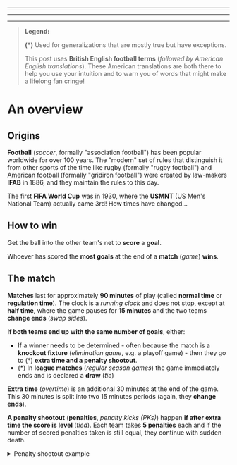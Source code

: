 
<History />

---

---

---

> **Legend:**
>
> **(\*)** Used for generalizations that are mostly true but have exceptions.
>
> This post uses **British English football terms** (_followed by American English translations_). These American translations are both there to help you use your intuition and to warn you of words that might make a lifelong fan cringe!

# An overview

## Origins

**Football** (_soccer_, formally "association football") has been popular worldwide for over 100 years. The "modern" set of rules that distinguish it from other sports of the time like rugby (formally "rugby football") and American football (formally "gridiron football") were created by law-makers **IFAB** in 1886, and they maintain the rules to this day.

The first **FIFA World Cup** was in 1930, where the **USMNT** (US Men's National Team) actually came 3rd! How times have changed...

## How to win

Get the ball into the other team's net to **score** a **goal**.

Whoever has scored the **most goals** at the end of a **match** (_game_) **wins**.

## The match

**Matches** last for approximately **90 minutes** of play (called **normal time** or **regulation time**). The clock is a _running clock_ and does not stop, except at **half time**, where the game pauses for **15 minutes** and the two teams **change ends** (_swap sides_).

**If both teams end up with the same number of goals**, either:

- If a winner needs to be determined - often because the match is a **knockout fixture** (_elimination game_, e.g. a playoff game) - then they go to (\*) **extra time and a penalty shootout**.
- (\*) In **league matches** (_regular season games_) the game immediately ends and is declared a **draw** (_tie_)

**Extra time** (_overtime_) is an additional 30 minutes at the end of the game. This 30 minutes is split into two 15 minutes periods (again, they **change ends**).

**A penalty shootout** (**penalties**, _penalty kicks (PKs)_) happen **if after extra time the score is level** (_tied_). Each team takes **5 penalties** each and if the number of scored penalties taken is still equal, they continue with sudden death.

<details>
  <summary>Penalty shootout example</summary>

{" "}

<iframe
  width="400"
  height="200"
  src="https://www.youtube.com/embed/t_dCOkETvu0"
  title="YouTube video player"
  frameBorder="0"
  allow="accelerometer; autoplay; clipboard-write; encrypted-media; gyroscope; picture-in-picture"
  allowFullScreen
/>

{" "}

<hr />

{" "}

<p>
  Note: when a team has an unassailable lead in a penalty shootout, they are
  declared the winner and no more penalties are taken - e.g. after 3 penalties
  each, if one team leads 3-0 then they win, as the other team only have 2
  penalties left.
</p>

</details>

**Injury time** (also called **added time**, **stoppage time**) is time added to the end of **each half** to **compensate for lost time**. All you need to know is it's **at the discretion of the referee**, the number represents **a minimum time in minutes**. [More detail here.](https://www.football-stadiums.co.uk/articles/injury-time/)

## The teams

Each team has **11 players**.

One player, the **goalkeeper** (_goaltender_) is the only player who is allowed to use their arms or hands to touch the ball. They are also only allowed to do this within their own **penalty area** (_the 18_, an area near the goal that the goalkeeper is expected to protect). They wear a different coloured **shirt** (_jersey_) to their teammates.

---

## Each match is **a story within a story within a story**

Approximately 100 million Americans saw at least 20 minutes of the FIFA World Cup in 2010; an indication of a broad, and rising, support of their national team.

In 2018 the **USMNT** - astonishingly - [failed to qualify for the World Cup](https://sports.yahoo.com/u-s-loses-trinidad-fails-qualify-2018-world-cup-015400543.html).

**The first story** is how they managed to lose a game to Trinidad and Tobago - an island country with just 1 person for every 242 in the United States - and one whose national sport is cricket, not football.

**The second story** is the table - and how other matches had led to them not being ranked highly enough to qualify for the World Cup.

And **the last story** is the one almost every American knows; how the US men's team sucks and simultaneously the US women's team has been the most successful over the same period.

---

**The more context you have** about the game you are watching, **the more you will understand and enjoy** the drama that is unfolding!

---

# The fabric of a football club

Historically, **football clubs** (_football teams_) were born with a small group of (often working class) people who wanted to start a team. Grassroots football has a lot of parallels with grassroots basketball in the US.

For example, **Manchester United** were originally founded by the Carriage and Wagon department of the Lancashire and Yorkshire Railway in 1878.

In 1886, 16 munitions workers named their team after their workshop - as such **Arsenal** were born.

**Barcelona** were founded by a Swiss man who posted an advertisement for players in a newspaper in 1899.

**Chelsea** were born in 1905 at a pub called "The Rising Sun".

The overwhelming majority of clubs - being so old - were born from very humble ambitions. Even the most famous ones!

If you choose to become a fan of a team it's worth learning about the club's rich histories!

---

Football clubs - even the biggest ones - often have strong ties to their local communities and fans.

Football clubs **gain fans** when they frequently play entertaining games, have good/popular players, win games, act in the benefit of the fans (especially **matchday** (_game day_) fans), and when they look like they are set to have a great future.

They **lose fans** when they frequently play less entertaining games, or lose so many games they get **relegated** (when the weakest teams from a higher league being replaced by the strongest teams from a lower league).

**However**, many fans are **lifelong fans** - fans that follow their team even if their team plays badly. It is extremely unusual for these people to stop supporting their team. When it does happen it is usually because those who run the club betray the history of it, or those who support it.

A large proportion of fans are loyal lifelong fans and they treat their club much like a partner - with near-unconditional loyalty to one. Teams with a larger and louder fanbase tend to also do better on the **pitch** (_field_).

<details>
  <summary>Some extraordinary fans</summary>

  <p>A very dedicated fan:
  <br /><iframe width="400" height="200" src="https://www.youtube.com/embed/WzjjmQ_B-zM" title="YouTube video player" frameBorder="0" allow="accelerometer; autoplay; clipboard-write; encrypted-media; gyroscope; picture-in-picture" allowFullScreen /></p>
  
  <p>What happens when those who run the club betray the fans:
  <br /><iframe width="400" height="200" src="https://www.youtube.com/embed/Anu0yyrhQzs" title="YouTube video player" frameBorder="0" allow="accelerometer; autoplay; clipboard-write; encrypted-media; gyroscope; picture-in-picture" allowFullScreen /></p>
</details>

These fans are why attending a match is so great - the atmosphere is more of the attraction than the spectacle itself.

# Meritocracy

William Browning aptly captured America's attitude to competition when asked "Is competition a good thing?" on debate.org.

> Competition, especially in a free market economy, is a good thing for Americans.

Why he felt the need to answer in the context of America when the question had nothing to do with America - well, I'm not sure - but he does point out that **the United States does highly value competition** within free-market capitalism.

However, **the American sports franchise model** (where owners can simply purchase a place within a league) **harms competition as it guarantees the owners a profit** regardless of sporting performance.

This is very different in football (_soccer_) as **the structure of football is a free-market meritocracy.**

## How does this structure promote strong competition?

- **No player draft system** - No incentive to lose
- **Promotion and relegation** - Creates huge incentives to win
  - **Imagine if...**
    1. **the bottom 4 teams after the regular MLB season were dropped to the minors**
    2. they were replaced by the top 4 teams from the minors
    3. this would happen after every regular season
    4. everyone with the club - players and coaches - would move with the team
  - To balance this, **top leagues give money to lower leagues to help promoted teams stay competitive**
  - This process makes it possible for small local teams to grow and compete for the biggest trophies and keeps the competition fresh each year.
- European clubs are subject to **FFP** rules (Financial Fair Play)
  - a club **must not be in significant loss** over a period of time, or **they are banned from the most prestigious competitions**
  - this also limits how much money the club's owners can spend on their team, preventing crazy billionaires from spending their life savings on building a monopoly of the world's best players
- A club's revenue is primarily from TV coverage and prize money, which means...
  - **the more a club wins** and appears in big competitions, **the more money they have to buy players**
  - as clubs cannot be in significant loss, underperforming teams are further punished as they can't afford to sign the best players (and overperforming teams can spend their profits to improve their team)

# Matches

The game of football strikes **a balance of teamwork and individual ability**.

With 11 players on your team, you cannot rely just on skill. Teams work together to help their team to score more goals and the other team less goals. Yet - as many games are won and lost by a single goal - there are plenty of opportunities for an individual to "make the difference" through a moment of magic.

> An epic finish to a game with an amazing team goal
>
> <iframe
>   width="400"
>   height="200"
>   src="https://www.youtube.com/embed/6TnKvlQ2h7s"
>   title="YouTube video player"
>   frameBorder="0"
>   allow="accelerometer; autoplay; clipboard-write; encrypted-media; gyroscope; picture-in-picture"
>   allowFullScreen
> />

> An equally amazing "individual goal"
>
> <iframe
>   width="400"
>   height="200"
>   src="https://www.youtube.com/embed/RM_5tJncHww"
>   title="YouTube video player"
>   frameBorder="0"
>   allow="accelerometer; autoplay; clipboard-write; encrypted-media; gyroscope; picture-in-picture"
>   allowFullScreen
> />

There are **4 types of positions**:

- **Goalkeeper** (keeper, goalie, _goaltender_)
- **Defenders** (_Defensemen_) - between 3 and 5 of them
  - This includes **center-backs** and **full-backs**
  - Primary responsibility is to **defend their goal**
- **Midfielders** - (\*) between 3 and 5 of them
  - This includes **central midfielders** and **wingers**
  - Primary responsibility is to **support** the defenders when the team does not have the ball, and to support the attackers when the team does have the ball
- **Attackers** (Forwards) - (\*) between 1 and 3 of them
  - This includes **strikers** (a.k.a. **center-forwards**) and **inside-forwards** (a.k.a **second-strikers**)

![](https://www.datocms-assets.com/29488/1620658834-formation.svg)

You can learn a lot about a team's tactics from how many of each of these types of players are in a team's **formation**. Formations are often named by counting the number of players in these areas.

For example, the above formation with 1 goalkeeper, 4 defenders, 3 midfielders and 3 attackers would be called a `4-3-3` (verbally "a four three three"). This order always goes from defenders to attackers, and always adds up to 10.

> Common formations include:
>
> - `4-3-3`
> - `4-4-2`
> - `4-5-1` (often similar to `4-3-3`)
> - `4-6-0`
> - `5-2-3` ≡ `3-4-3` (!)
> - `5-3-2` ≡ `3-5-2` (!)
> - `5-4-1` ≡ `3-6-1` (!)
>
> (!) The 2 extra wing backs in a back 5 are interchangeably classified as defenders and midfielders, which is why the defenders count drops by 2 as midfielders count increases by 2.
>
> ---
>
> In recent decades, formations have increased the number of midfielders, so **many formation names now have 4 numbers**, splitting the midfielders count into **defensive midfielders** and **attacking midfielders**:
>
> For instance, a `4-5-1` might be described as:
>
> - `4-3-2-1`
> - `4-2-3-1`
> - `4-1-4-1`
>
> Next time you watch a game - see if you can work out which formations each team is using!

### What the referee is doing

The referee is in charge of determining **when a player or team breaks the rules**, as well as **what their punishment will be** and **what should be awarded to the other team**.

A **foul** is declared (\*) when a player wins the ball unfairly, or uses excessive aggression. In these cases:

- A **free-kick** is awarded to the other team...
- ...unless the foul occurred inside the **penalty area** - in this case the free-kick is "upgraded" to a **penalty kick** (often simply abbreviated to **penalty**, _PK_)
- for dangerous or tactical fouls, **yellow cards** and **red cards** may be shown as an **additional punishment**

**A yellow card** (sometimes called **a warning**) is shown (people often say "given" or "received" to mean shown) to a player who (\*) produces a reckless tackle, or for excessive fouling (quantity), or for simulation. **Tactical fouls** (**professional fouls**) - fouls where the aim was primarily to prevent a player from getting past them (typically to stop a big chance of a goal).

A yellow card is not a meaningful punishment - but **if a player is shown 2 yellow cards in a match, they are also shown a red card**.

**A red card** (**a sending off**) is shown to players who (\*) **endanger an opponent** (either intentionally or by gross negligence), or for **violent conduct**, or for intentionally **unfairly denying the other team a clear goalscoring opportunity**.

Players who are "given" a **red card** must leave the pitch and their team continues playing with 1 less player (the team cannot ).

# Objections you may have

Here's a list of the most common objections from would-be American soccer fans that I found in my research:

1. The game is too slow
2. The players _flop_ (dive) all the time
3. There aren't enough goals
4. If we're not number 1, then there must be something wrong with it
5. Often the better team doesn't win
6. It can't be a real sport if a 5' 7" guy weighing 150 lbs (Lionel Messi) is arguably the greatest ever
7. Americans can't stand a _tie_ (draw)
8. The referee makes bad _calls_ (decisions)
9. It's hard to get into it when I don't know the teams or players

## 1. "The game is too slow"

Many new to the sport find that when people watch a match **it can seem like the players are just passing the ball to each other in slow motion**.

It's important to realise that **the size of the pitch is MUCH larger.**

> ![](https://www.datocms-assets.com/29488/1620510111-mixed.svg)
>
> A size comparison of the typical football pitch and a basketball court.

Additionally, **players are active for longer and have less breaks in play to physically recover in.**

| League                   | Duration | excl. breaks | Live play | Single player distance covered | 'Average' Speed |
| :----------------------- | -------: | -----------: | --------: | -----------------------------: | --------------: |
| NFL                      | 192 mins |      60 mins |   11 mins |                      1.2 miles |         0.38mph |
| NBA                      | 131 mins |      48 mins |   48 mins |                      2.8 miles |          1.2mph |
| NHL                      | 140 mins |      60 mins |   60 mins |                      2.9 miles |          1.2mph |
| (English) Premier League | 111 mins |      90 mins |   56 mins |                      7.0 miles |          3.8mph |
| (Italian) Serie A        | 111 mins |      90 mins |   60 mins |                      6.7 miles |          3.6mph |

It's sometimes difficult to fully realise how far these players are running until you've played a match on a full-sized pitch; it is physically exhausting even for elite athletes!

> ### Why do they just pass the ball back and forth?
>
> **It is a tactic.**
>
> - In general, **the team without the ball runs more**, and given the size of the pitch, **tiredness is a major factor at the end of a match**
> - The team may be trying to **physically recover before a sudden attack**
> - It may look like they are passing the ball backwards and sideways, but a common passing pattern is a zig-zag pattern; passing from side to side and gradually moving forward - kinda like space invaders!
>
> **Different teams**, coaches and leagues **have different opinions on the "best" way to play.** Likewise, fans also have their own opinions on how they want their team to play. Not all teams intentionally slow down the game like this.

## 2. "The players _flop_ (dive) all the time"

Another common stereotype of footballers is that they **dive** (_flop_), **fake injuries** and **stay on the floor for ages**.

There's more truth to this than I would like:

- Many a meme video has been shared of players rolling around in apparent agony only to get up a couple seconds later.

- No - obviously rolling over 3 times is completely unnecessary. Or scream like they've been shot.

**A simple way to avoid this is to just not pick a team from a country where they speak Spanish or Portuguese.** Almost all of the worst offenders are players from these countries, as diving is considered part of the game in these leagues.

---

Falling on the floor in isolation is not considered diving. In fact, **about 90-95% of the time the player is doing the right thing by falling on the floor!**

Consider this example, where a player could have fallen to win a penalty kick (which is a very high chance of a goal), but their honesty was not rewarded:

<video controls loop height="220" width="390">
  <source
    src="https://www.datocms-assets.com/29488/1621908065-poveda.mp4"
    type="video/mp4"
  ></source>
</video>

You can see in real time that the incident is hard to spot - but in slow motion the defender clearly kicks the attacker.

> For now, all you need to know is that when Player A tries to kick the ball but instead kicks Player B, it is considered a foul to Player B's team, and as the kick was in the penalty area, a penalty kick is the outcome.

Referees make hundreds of difficult and often subjective decisions every match and **they are expected to err on the side of caution**, but this has the very unfortunate side-effect of dishonest teams being rewarded and honest teams losing out.

Note that **diving is a very ambiguous term** - some use it to refer to any fall on the floor, some to any avoidable fall, and some to a complete fake fall. Typically when die-hard fans call something a **dive** they are calling it a complete fake fall. When casual fans, or non-fans call something a **dive** they normally mean any avoidable fall; but as you have now seen, avoidable falls are not necessarily a thing to complain about (at least, until referees enforce the rules consistently).

By rolling, screaming, faking/exaggerating injuries and begging the referee, they can often convince the referee that a collision deserved a greater punishment, such as a yellow card or a red card. **This is generally not considered acceptable by any fans** (except perhaps by spineless fans of the player's team), but some (usually Spanish-speaking) players will do it to give their team the best possible chance of winning.

**It is against the rules to simulate a fall without cause** (a.k.a. **simulation**). Sadly, this rule is not consistently enforced as it is hard to distinguish total simulations from genuine falls.

---

While diving and falling on the floor do not really make for a good reason to not follow - or enjoy - football, there is no question that it is not pretty.

**Fortunately, new video review rules (introduced in 2018) have made this problem far less likely to affect the outcome of a match.**

## 3. "There aren't enough goals"

True - but that means that each goal your team scores feels special - even when it isn't a pretty goal.

## 4. If we're not number 1, then there must be something wrong with it

When becoming a football fan, you sign up to the emotional roller-coaster.

**When your team wins, you are happy.**

When your team loses, you are sad - **but next time the win will be that much sweeter.**

In that sense, the US Men's National Team's next big win will be very sweet indeed!

## 5. Often the better team doesn't win

That's probably a good thing! Importantly this makes supporting underdogs very rewarding - and basically every team has at least some games during the season when they are the underdog.

A low scoring game gives a chance for even the small underdogs to have a chance even against much stronger teams... which produces iconic scenes like this:

> <iframe
>   width="560"
>   height="315"
>   src="https://www.youtube.com/embed/tdUSfikMrGI"
>   title="YouTube video player"
>   frameBorder="0"
>   allow="accelerometer; autoplay; clipboard-write; encrypted-media; gyroscope; picture-in-picture"
>   allowFullScreen
> />
>
> (context: Hereford United - a club of amateur players - famously beat Newcastle, a top tier professional side)

## 6. It can't be a real sport if a 5' 7" guy weighing 150 lbs (Lionel Messi) is arguably the greatest ever

Football is unusually accessible for players of all dimensions.

- in some positions it is advantageous to be tall (defenders, strikers)

{" "}

<iframe
  width="560"
  height="315"
  src="https://www.youtube.com/embed/M1zGwCvaza4"
  title="YouTube video player"
  frameBorder="0"
  allow="accelerometer; autoplay; clipboard-write; encrypted-media; gyroscope; picture-in-picture"
  allowFullScreen
/>

- in others it is advantageous to be short (wingers, attacking midfielders)

  <iframe
    width="560"
    height="315"
    src="https://www.youtube.com/embed/coXmcbshuJ0"
    title="YouTube video player"
    frameBorder="0"
    allow="accelerometer; autoplay; clipboard-write; encrypted-media; gyroscope; picture-in-picture"
    allowFullScreen
  />

- some are better for bulkier players (strikers)

  <iframe
    width="560"
    height="315"
    src="https://www.youtube.com/embed/jbx-WMsTqLQ"
    title="YouTube video player"
    frameBorder="0"
    allow="accelerometer; autoplay; clipboard-write; encrypted-media; gyroscope; picture-in-picture"
    allowFullScreen
  />

These guidelines aren't set in stone either, as **game intelligence and fitness are seen as more important than explosive athleticism**.

**...and as for Lionel Messi...**

<iframe
  width="560"
  height="315"
  src="https://www.youtube.com/embed/a5Uxg5LlNZQ"
  title="YouTube video player"
  frameBorder="0"
  allow="accelerometer; autoplay; clipboard-write; encrypted-media; gyroscope; picture-in-picture"
  allowFullScreen
/>

## 7. Americans can't stand a _tie_ (draw)

Interestingly, I've never ever heard an international fan complain about this. This really is an American thing!

Many of the games you will watch, such as **cup** (knock-out) **competitions**, cannot end in a draw.

But league games do end in **draws**, and for American fans who are used to other sports, this is a shock to the system.

Long-time fans don't really think of them as "ties". Leagues are seen as a competition over the whole season; and **the actual 90 minute game is just a fragment of that season's story**. But within the league table which determines the champions there are no draws. And given that a league's winner is the team at the top at the end - no playoffs - **a draw can often a bigger story than a win**.

> MLS does decide the winner by a play-off. Clubs from other countries will compete in both the league and other knockout competitions; but these competitions are functionally separate. A team can win a **cup** (knock-out) **competition** and still perform badly in their league, for instance.

### So how can a draw be a bigger story than a win?

The league table scoring system works like this:

- **The team that wins gains 3 points.**

- **The team that loses gets 0 points.**

- **And if there is a draw, both teams get just 1 point.**

For a team to win the league, they must have the most points by the end of the season.

So for teams that are near the top of the league, a draw is often a very bad result. They see this as 2 points lost (compared to their target of 3 points) and therefore draws are very damaging to their total point score at the end of the season.

---

Imagine that you are **a supporter of** (_root for_) an imaginary team called 'Real Murica', and they are trying to win the league.

Real Murica is 1-1 against their long-time rivals 'FC Canucks' and there's only 10 minutes left. If the game ends like this, both teams receive 1 point.

If Murica scores and wins 2-1, they would get **3 points instead of 1**. However, if Canucks score and win 1-2, Murica would get **0 points instead of 1**.

**The bonus for winning** (for both teams) **is twice the punishment of losing**. This means that both teams will often do everything they can to win towards the end of the game (taking gradually bigger and bigger risks); and is why draws are by far the least common outcome of a game.

## 8. The referee makes bad _calls_ (decisions)

They do indeed.

Key points:

- rules have some flexibility in them (rare in American sports rule books)
  - The rules are flexible because the game has been played in hundreds of countries for over a hundred years, in a time before globalisation. Gaps in the original sets of rules were interpreted differently in different parts of the world. Over time, these rules have got closer together but they often still leave wiggle room for legal interpretation, to allow leagues to interpret in their own ways.
- referees frequently make mistakes that affect the outcome
  - Due to the low scoring nature of the game and subjectivity in many decisions, the referee can often indirectly decide the game on his own
  - There is only 1 referee per game, plus two assistants who run alongside the outside of the pitch, mainly looking for breaches of the offside rule
  - There is - finally - a video review mechanism called VAR (video assistant referee) where other referees watch the TV footage looking for key mistakes that often affect the outcome of a game (goals, penalties and red cards)
    - This so far has been very, very, very controversial - it solves problems but creates others
- some rules can be seemingly complex or unintuitive to new fans (famously the offside rule)
  - The important details of these weird rules are covered later in this post

## 9. It's hard to get into it when I don't know the teams or players

I've found that most new fans find a team through a player that resonates with them.

Many players have amazing origin stories and learning about them can be a good way to find a team through them.

## The three main tactical styles

The three main tactical styles you will see are:

- A fluid **attacking** style
  - "fluid" meaning players are **encouraged to swap positions** and to **use their creativity** and skill to score
  - a pure spontaneous attacking style is not common today as coaches demand greater tactical discipline
  - examples include **Real Madrid** in the early 2000s and the **Brazil** team that won the 2002 World Cup, and most local **"kickabouts"** (_pick-up games_)
- A rigid **tactical** style
  - "rigid" meaning the **players must fit the tactics** and must all play their tactical roles for it to work
  - relies on players knowing exactly where others are going to be, and giving players specific responsibilities
  - nowadays a necessity for a successful team
- A fast **counter-attacking** style
  - a counter-attacking team typically is **well disciplined defensively**, avoid risks
  - aim to steal the ball from the other team's mistake and **sprint to the other end and score**
  - for big underdogs it is often their best strategy to win

Teams typically play with some mix of these strategies.

> **Attacking**
>
> <iframe
>   width="400"
>   height="200"
>   src="https://www.youtube.com/embed/7UJp1kOjkg4"
>   title="YouTube video player"
>   frameBorder="0"
>   allow="accelerometer; autoplay; clipboard-write; encrypted-media; gyroscope; picture-in-picture"
>   allowFullScreen
> />
>
> **Tactical**
>
> Here the final pass by Pelé was planned which is how he knows where Carlos Alberto is:<br />
>
> <iframe
>   width="400"
>   height="200"
>   src="https://www.youtube.com/embed/M5HbmeNKino"
>   title="YouTube video player"
>   frameBorder="0"
>   allow="accelerometer; autoplay; clipboard-write; encrypted-media; gyroscope; picture-in-picture"
>   allowFullScreen
> />
>
> **Counter Attacking**
>
> <iframe
>   width="400"
>   height="200"
>   src="https://www.youtube.com/embed/pEvePJdQVz8"
>   title="YouTube video player"
>   frameBorder="0"
>   allow="accelerometer; autoplay; clipboard-write; encrypted-media; gyroscope; picture-in-picture"
>   allowFullScreen
> />

## Other things to look out for

There are also some common **situational strategies** during a match that can lead to some dramatic moments.

The most common ones are:

- Defending a lead at the end of a match
- Last-minute attacking

Attack at all costs

Long ball and Set-piece experts

> #### Substitutes
>
> **sub** is short for **substitute**, **subbed** is short for **substituted**
>
> Each team is allowed (\*) **3 substitutions** during the game.
>
> These can happen at almost any time during the game after the ball goes **out of play** (_out of bounds_)...
>
> ...including: **normal time**, **half time**, **injury time**, **extra time**
>
> ...**but excluding** the break before penalties (!), and after the team is announced but before the game has actually started
>
> (!) Anyone on **the bench** (substitutes that have not yet been **substituted on**, or players have been **substituted off**) at the end of a game are **not allowed to take penalties**.

<!--
so i've been wanting to start following soccer for a while now but as an american i always found it complicated not like how they play most three-year-olds can kind of understand more or less how it works i just mean how everything kind of works in europe you know i followed the world cup and i grew for the united states if they made it and then i'd root for iceland because clearly they've all been practicing that clapping and they're really good at it but that only happens once every four years so i turn on my tv and it would be a like a random game like parma versus bologna and first i'd make sure that i wasn't watching the food network but then i had no frame of reference for this game like are these teams good you know is this a big game which one of these guys is pele you know i i didn't know and i had all these other questions you know why why are teams getting kicked out of leagues why are they all rolling around on the ground so much how are guys getting traded to different countries and why why does everybody in the stands have a scarf so a few months ago i tried to start figuring it all out and i started watching some matches that's the first thing they aren't soccer games they are football matches and i bought fifa for my xbox and i bought a scarf and a vuvuzela because that's like the rules or something so anyway this is all the info that i wish i'd known a year ago this is my crash course of translating soccer into american i'm going to assume that you kind of know the rules the biggest difference between american sports is how offsides works and the clock lots of people get upset about the clock it goes up instead of down get over yourself it doesn't really matter americans also get mad because the clock doesn't stop and games pretty much end whenever the ref feels like it and you actually adjust to this pretty quickly the game's an hour and a half long you'll have your chances to score and if you can't score then it's not the clock's fault some people and when i say people i'm referring both to discussions i've had with other americans as well as like myself six years ago so people think soccer is too slow and when americans look at a soccer field something in our minds we think that it's like playing hockey or playing basketball just on a big grass field and in those sports guys like go full tilt a lot like most of the game so when two players are just standing there passing the ball back and forth we wonder like why aren't they trying to move forward just go and on the other side we expect the defenders to be attacking the guy with the ball rather than just standing five feet back and letting him do what he's doing the key difference is that soccer fields are much sorry football pitches are much larger than basketball courts and hockey rinks and if you tried a full court press for the whole soccer game you would be exhausted and you would probably lose see the the pace of a soccer game is actually much closer to baseball most of the game is going to consist of guys just slowly passing the ball around real peaceful and then it's going to be all of a sudden followed by these short bursts of extremely fast action basketball players it's estimated run an average two and a half miles during a game soccer players can run seven if not ten miles during one game and remember you only get three subs games but most of these players will be playing the whole game one thing americans will appreciate is that other than halftime there are no commercials so it's like the anti-nfl which is great it also means that no matter where the ball is both teams are always potentially about 30 seconds away from scoring which creates this kind of constant tension it also creates a scenario where you can't ever really run to the bathroom or get a drink soccer players seem to have a reputation for being lazy in the u.s because they don't always pop right back up after going to ground and get right back in the play certainly some players do embellish things and some go over the top but i don't really think that on the whole it's quite the issue that people make it out to be so they get made fun of in europe too so here's a fun experiment to try the next time you have a few minutes go to like a local field and then quickly draw a glass around that field for like 10 minutes and then suddenly sprint down the middle of the field as fast as you can and when you're halfway up the field while you're still sprinting have one of your friends to shove you over onto the ground and if you can pop right back up and keep sprinting then you can keep complaining about those guys a lot of the time they're just taking a little rest they never want to either just keep playing around them or both teams will be a little tired so who cares it's not a matthew riley novel out there the other reason for guys slowly passing the ball around is that one of the strategies currently employed by most teams is to just to maintain possession as much as possible obviously this is no different in american football or why russia is really good at hockey the other team can't score when you have the ball so teams will just pass the ball back and forth and even pass it back to their own goalie because it's better to go backwards with the ball than to maybe make a risky pass and let the other team have the ball on occasion you'll see a team make like 50 passes without the other team touching the ball which can take a really long time but then they'll go down and they'll score and that's like as good as it gets it's all about waiting for the precise moment for things to align and then all going together at the right moment in terms of like positioning and formations you'll usually have three or four numbers like four four two or four three three or four two three one these numbers will always add up to ten and then the goalie is just assumed different positions include the center backs who would just stay as defenders and then the full backs are both the left and the right back who will defend but then they'll also usually join the attack as well and then we have midfielders like a center midfielder who can go both ways a center attacking midfielder or a center defending midfielder and then up front we have like a left wing and right wing sometimes a center forward and a striker up front who will it's his job to just score goals one thing i'll mention that makes it easy to kind of get into soccer is that you can watch legally watch some old matches on youtube um this is unlike american sports like why isn't there a website that i can go to to watch any game like in itunes for sports it's like i can pay two dollars to watch any game in history like all these games are on tape somewhere they exist but i can't watch a game in the 1986 world series unless an international pandemic shuts down the world there's no sports and i just happen to put it on nbc or something like come on so anyway um so keeping the ball and attacking is referred to as positive football you're always trying to move forward this is what most teams do this is what people like to watch a little more it's kind of exciting it's more exciting to watch that way but of course there's always a yin to the yang so begin is this guy named jose mourinho and he basically says i don't want the ball i'm going to stand back with my players in front of my goal and you're not going to score and then every once in a while when you're falling asleep and all your players are up in my zone we're going to steal the ball and we're going to run down and score which sounds a little bit risky except that it actually does work if you do it well jose is considered one of the best managers there is and he has the trophies to back it up he's won plenty of big tournaments with teams then i'm told if you tried to have that team keep the ball the whole time like most coaches would they would have been destroyed they were too old and they just would have got worn out and wiped out but but by playing this negative defensive strategy they were able to win and despite this teams that employ the strategy seem to get a bad rap for playing negative as opposed to positive football because keeping the ball seems to be the end thing right now so obviously there's more thought that goes into into it than i've described here like diego simeone and athletic madrid have been using this negative strategy for years and they've been successful with it on the flip side the guys who've risen to the top playing possession football were also widely sought after two of the most well-known coaches right now are jurgen klopp and pep guardiola and i highly recommend watching the series all or nothing about manchester city on amazon prime it's about guardiola's team a few years ago and it's quite clear from interviews with these guys that they're you know quite thoughtful and well traveled i couldn't name a single baseball manager who can speak three languages so speaking of manchester city they play in england their four main football countries in europe there's england spain germany and italy england has the premier league spain has la liga germany has the bundesliga and italy has syria so to take one country they're all the same but to take one country england the premier league consists of 20 teams every team plays every other team once at home and once away and these leagues don't have playoffs you get three points for win one for a tie the team with the most points at the end of the season wins and this can and has come down to the final day of the season before in the us our leagues pretty much have the same teams every year so if you suck and even if you start to lose on purpose you actually get rewarded with the top draft pick the next year if you finish in last place in one of these leagues they literally kick you out of the league but they call it relegation because that's a nicer sounding word before we keep going here's a quick aside on the mls major league soccer is the top league in the united states it's different in many ways than the european leagues there's no relegation so the teams do stay the same from year to year and there is a salary cap talent wise i guess globally speaking it seems to be an okay league but certainly not on par with any of the european leagues so under the premier league which is at the top under them is a league called the english football league championship the three teams who finish at the bottom of the premier league are relegated to the championship for the next season and replaced by three teams from the championship the bottom three teams in championship are relegated to league one the bottom three in league one are really gated to league two whose losers go to the national league whose losers are um nobody really cares about them except their moms at this part but you get the idea unless you really get into soccer you'll never hear about anything below the premier league again but just so you're aware of what's happening down there this system does a few things first off just because you're near the bottom of the standings your games can still be extremely important they still count because you're not trying to win the league anymore but now you're trying to literally stay in the league and the higher the league you're in the higher the track you get from tv contracts so it's kind of a big deal it also creates this kind of theoretical meritocracy where you could start a team with a bunch of guys anywhere in the country get into a kind of a tiny league and then ultimately work your way up to the premier league in reality that'd be like trying to take a single a baseball team and work your way up to the majors while the other better teams with bigger pocketbooks are trying to buy all your best players the whole way but for the teams at the top just winning the premier league sounds pretty easy you're playing maybe one game a week but that's the catch there's other things going on here so there's also the carabao cup which is a tournament open to the top four leagues in england and then there's the fa cup which has been going on since like forever that it's literally open to every like team in england so over 700 teams entered this one tournament last year like imagine if every major and minor league baseball team had one giant tournament so could any team win yes they could will the small teams upset the bigger teams at some point maybe a few will but is it likely that a non-premier league team is going to win no probably not so more fun to think about in theory than practically i guess the final tournament is the the big one like what if we could find the best team in europe and i don't mean like each country gets a team that's the european championship that happens every four years this i'm talking about the league clubs so the best teams in from all over europe from 55 different countries battle it out each year this is the uefa champions league so as a side note on these acronyms here fifa is the organization that runs like big international tournaments like the world cup and they help to coordinate things across different regions if you're an american you probably heard a fifa because somebody on sportscenter mentioned somebody that was involved with some kind of corruption investigation or something anyway within fifa the world is divided into six different regions uefa is europe that's where like the best players go concacaf you may have heard of because that's what the us is in the confederation of north central american and caribbean association football which is short and sweet and then there's like the rest of the world and each one of these groups has tournaments with national teams and their league clubs like the concacaf champions league and the uefa champions league and these are called like the champions league but really it's just a tournament so the uefa champions league is played in conjunction with the uefa europa league which is kind of like the ncaa and nit basketball tournaments but with a bit of a twist they play the qualifying rounds for the champions league first so if you get knocked out of the big boy tournament but you finish high enough you can just move down into the europa league and try to win that and i won't get into the qualifying but typically you're going to have teams that you may have heard of as a as an american like manchester city liverpool manchester united tottenham hotspur from spain they'd probably be barcelona and atletico madrid and real madrid syria from italy we'll have juventus and inter and roma and atlanta germany is pretty much dominated by brucia dortmund and bayern munich and then there's other popular teams like perry saint germain from france and leone from france and iacs from the netherlands and then you throw in a few russian teams and you're ready to party so back to the premier league you remember how your team's playing that kind of standard 38 game schedule so now also at the same time you're competing in the premier league the carabao cop the fa cup and the champions league and there's like a bunch of other small one-off games happening too so even if you have the best team you're still probably not going to win all these tournaments just because of the wear and tear if you can win three trophies in a year that's like special that's called a treble if you win four that's called a quadruple but that's pretty rare and so the biggest payday is for winning your league although i for some reason find the champions league is hard to beat for excitement so even though you can soccer teams tend to trade players less than they do in the us rather teams will just buy players from their current club so a contract is going to include your salary obviously but also something called a release clause which is a fee that would go to the current club for that player so while any team could negotiate a transfer fee with a player's current club a release clause takes that current team just out of negotiations altogether so a baseball player unhappy with the situation he could demand a trade and they might trade him and he'd be happy but if they refuse to trade him then he's kind of stuck whereas a soccer player could just find another team willing to pay that release clause and once a team agrees to pay the clause then they can just negotiate directly with that player obviously the better player the higher the fee is going to be so the current club can go out and find a reasonable replacement another big difference is that while most sports in the us have a trade deadline and that's followed by a few weeks afterward where players cannot move to another team soccer is kind of the opposite so most of the time you cannot move to another team there are two periods a year called transfer windows that you can move during so usually before and then halfway through the season and you could sign a new contract for another team whenever but you can't actually start playing for them until that next transfer window and the last thing in terms of contracts is that in the u.s most leagues have a draft but soccer is pretty much like the wild west so teams will sign players or as you say kids like into their youth academy very young like 10 8 years old and smaller teams who find a really good player could also include something called a sell-on clause when selling a player to a larger team that says if the team buying that player turns around and sells the player again to an even bigger club then that original team will get a percentage of that secondary sale all right so if you're still here at this point you probably want more so what's next they're like an unlimited number of top or best goal compilations on youtube which are kind of interesting in the sense that you can actually show new people to soccer the potential that the game has lots of americans exposure to soccer is like the women's world cup and obviously we have a great team there but you never really get to see that what different strategies look like like look up barcelona tiki taka videos you won't regret that they make grown men look like children as i mentioned the all or nothing series on man city is great if you have amazon prime and obviously just watching games is good fifa tv has a youtube channel that has lots of international matches or just look on youtube for full football matches you're smart you'll find them uefa tv has old champions league matches i think you might have to register but it's free you'll probably want to follow br's football channel on youtube they have a lot of good stuff including this very funny series called the champions which i'd probably wait a little bit until you learn a little more about the top players before watching that one place i always turn to when trying to learn a new sport is video games so fifa would probably help although the big caveat there is that it has horrible reviews that said if you're just trying to learn the rules like basic tactics and which players are on which teams and who plays where i would say it's been pretty helpful for me most of the negativity toward the game is the for the online the fifa ultimate team mode where you end up paying for players for your team but if you just avoid that and then like stick to playing against the ai then you should be okay the only thing i hesitate to do is play as barcelona because you could control leo messi and like who am i to tell god what to do so i usually avoid that part the alternative here it would be a game called pez which i've heard good things about although it doesn't have licensing from any of the teams so jerseys will look different and team names will be slightly off which i guess might be confusing to someone new and i think fifa's player faces are a bit more recognizable too newswise there's coverage like everywhere of soccer although i do enjoy the site1football.com which brings us to the sponsor of today's video which is there's no sponsor for today's video um i just make these videos to push the boundaries of powerpoint and see how mad i can make myself anyway hopefully that helps somewhat you're now ready to venture off beyond the coasts of the united states and become an even bigger soccer fan just if you if you're leaving the us call it football they get mad if you call it soccer anyway good luck thanks for watching
-->

<EmbedCSS>{`
  .markdown em {
    color: #f66;
    font-weight: 600;
    font-variation-settings: 'wght' 600;
    font-style: normal;
  }
`}</EmbedCSS>

  <Card>
    <div className="markdown">{children}</div>
  </Card>
);
